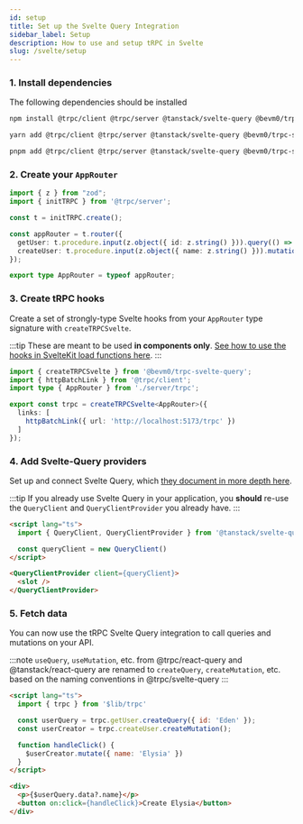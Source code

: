 ```yaml
---
id: setup
title: Set up the Svelte Query Integration
sidebar_label: Setup
description: How to use and setup tRPC in Svelte
slug: /svelte/setup
---
```



### 1. Install dependencies

The following dependencies should be installed

<Tabs>
  <TabItem value="npm" label="npm" default>

```bash
npm install @trpc/client @trpc/server @tanstack/svelte-query @bevm0/trpc-svelte-query 
```

  </TabItem>

  <TabItem value="yarn" label="yarn">

```bash
yarn add @trpc/client @trpc/server @tanstack/svelte-query @bevm0/trpc-svelte-query 
```

  </TabItem>

  <TabItem value="pnpm" label="pnpm">

```bash
pnpm add @trpc/client @trpc/server @tanstack/svelte-query @bevm0/trpc-svelte-query 
```

  </TabItem>
</Tabs>

### 2. Create your `AppRouter`

```ts title='src/lib/server/trpc.ts'
import { z } from "zod";
import { initTRPC } from '@trpc/server';

const t = initTRPC.create();

const appRouter = t.router({
  getUser: t.procedure.input(z.object({ id: z.string() })).query(() => ({ name: 'foo' })),
  createUser: t.procedure.input(z.object({ name: z.string() })).mutation(() => 'bar'),
});

export type AppRouter = typeof appRouter;
```

### 3. Create tRPC hooks

Create a set of strongly-type Svelte hooks from your `AppRouter` type signature with `createTRPCSvelte`.

:::tip
These are meant to be used **in components only**.
[See how to use the hooks in SvelteKit load functions here](/docs/sveltekit/setup).
:::

```ts title='src/lib/trpc.ts'
import { createTRPCSvelte } from '@bevm0/trpc-svelte-query';
import { httpBatchLink } from '@trpc/client';
import type { AppRouter } from './server/trpc';

export const trpc = createTRPCSvelte<AppRouter>({
  links: [ 
    httpBatchLink({ url: 'http://localhost:5173/trpc' })
  ]
});
```

### 4. Add Svelte-Query providers

Set up and connect Svelte Query,
which [they document in more depth here](https://tanstack.com/query/latest/docs/svelte/overview#example).

:::tip
If you already use Svelte Query in your application, you **should** re-use the `QueryClient` and `QueryClientProvider` you already have.
:::

```html title='src/routes/+layout.svelte'
<script lang="ts">
  import { QueryClient, QueryClientProvider } from '@tanstack/svelte-query';

  const queryClient = new QueryClient()
</script>

<QueryClientProvider client={queryClient}>
  <slot />
</QueryClientProvider>
```

### 5. Fetch data

You can now use the tRPC Svelte Query integration to 
call queries and mutations on your API.

:::note
`useQuery`, `useMutation`, etc. from @trpc/react-query and @tanstack/react-query
are renamed to `createQuery`, `createMutation`, etc.
based on the naming conventions in @trpc/svelte-query
:::

```html title='src/routes/+page.svelte'
<script lang="ts">
  import { trpc } from '$lib/trpc'

  const userQuery = trpc.getUser.createQuery({ id: 'Eden' });
  const userCreator = trpc.createUser.createMutation();

  function handleClick() {
    $userCreator.mutate({ name: 'Elysia' })
  }
</script>

<div>
  <p>{$userQuery.data?.name}</p>
  <button on:click={handleClick}>Create Elysia</button>
</div>
```
